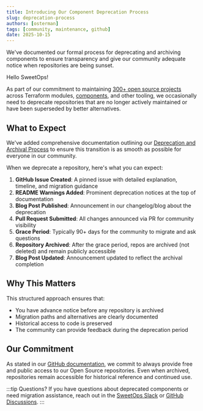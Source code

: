 ```yaml
---
title: Introducing Our Component Deprecation Process
slug: deprecation-process
authors: [osterman]
tags: [community, maintenance, github]
date: 2025-10-15
---
```



<Intro>
We've documented our formal process for deprecating and archiving components to ensure transparency and give our community adequate notice when repositories are being sunset.
</Intro>

Hello SweetOps!

As part of our commitment to maintaining [300+ open source projects](https://github.com/cloudposse/) across Terraform modules, [components](https://github.com/cloudposse-terraform-components), and other tooling, we occasionally need to deprecate repositories that are no longer actively maintained or have been superseded by better alternatives.

## What to Expect

We've added comprehensive documentation outlining our [Deprecation and Archival Process](/community/contribute/our-github#deprecation-and-archival-process) to ensure this transition is as smooth as possible for everyone in our community.

When we deprecate a repository, here's what you can expect:

1. **GitHub Issue Created**: A pinned issue with detailed explanation, timeline, and migration guidance
2. **README Warnings Added**: Prominent deprecation notices at the top of documentation
3. **Blog Post Published**: Announcement in our changelog/blog about the deprecation
4. **Pull Request Submitted**: All changes announced via PR for community visibility
5. **Grace Period**: Typically 90+ days for the community to migrate and ask questions
6. **Repository Archived**: After the grace period, repos are archived (not deleted) and remain publicly accessible
7. **Blog Post Updated**: Announcement updated to reflect the archival completion

## Why This Matters

This structured approach ensures that:
- You have advance notice before any repository is archived
- Migration paths and alternatives are clearly documented
- Historical access to code is preserved
- The community can provide feedback during the deprecation period

## Our Commitment

As stated in our [GitHub documentation](/community/contribute/our-github), we commit to always provide free and public access to our Open Source repositories. Even when archived, repositories remain accessible for historical reference and continued use.

:::tip Questions?
If you have questions about deprecated components or need migration assistance, reach out in the [SweetOps Slack](https://cloudposse.com/slack) or [GitHub Discussions](https://github.com/orgs/cloudposse/discussions).
:::
